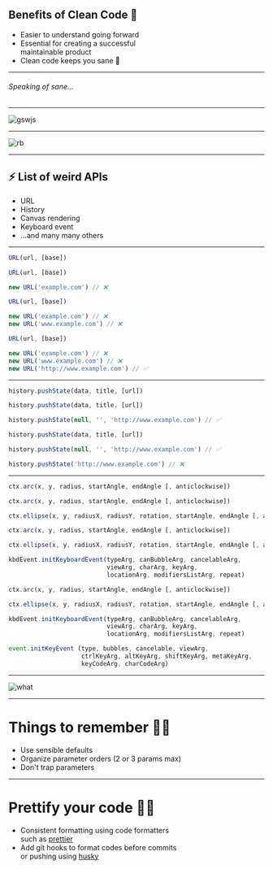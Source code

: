 
## Benefits of Clean Code 🙉

<ul>
  <Appear>
    <li>Easier to understand going forward</li>
    <li>
      Essential for creating a successful <br /> maintainable product
    </li>
    <li>Clean code keeps you sane 🤪</li>
  </Appear>
</ul>

---

###### Speaking of sane...

---

![gswjs](https://api-da.wixmp.com/_api/download/file?downloadToken=eyJ0eXAiOiJKV1QiLCJhbGciOiJIUzI1NiJ9.eyJzdWIiOiJ1cm46YXBwOjdlMGQxODg5ODIyNjQzNzNhNWYwZDQxNWVhMGQyNmUwIiwiaXNzIjoidXJuOmFwcDo3ZTBkMTg4OTgyMjY0MzczYTVmMGQ0MTVlYTBkMjZlMCIsImV4cCI6MTU3MjE3MTkzMSwiaWF0IjoxNTcyMTUwMzIxLCJqdGkiOiI1ZGI1MWMzYjY1NjdjIiwib2JqIjpudWxsLCJhdWQiOlsidXJuOnNlcnZpY2U6ZmlsZS5kb3dubG9hZCJdLCJwYXlsb2FkIjp7InBhdGgiOiJcL2ZcL2JiNzcwMjA3LTc1ZjAtNDU1MS04OWVhLTg3ODc4MjM0ZGFiOVwvZGRqNTc3Yy01NThjZDYxZC03YjYzLTQ3ZTUtODYyYS1hMzY1Y2UwODI0ZmMucG5nIn19.N9q_N8yT4896KmXonu6DzUF8jLJ50a9XCcPyPc1Xxb8)

---

![rb](https://api-da.wixmp.com/_api/download/file?downloadToken=eyJ0eXAiOiJKV1QiLCJhbGciOiJIUzI1NiJ9.eyJzdWIiOiJ1cm46YXBwOjdlMGQxODg5ODIyNjQzNzNhNWYwZDQxNWVhMGQyNmUwIiwiaXNzIjoidXJuOmFwcDo3ZTBkMTg4OTgyMjY0MzczYTVmMGQ0MTVlYTBkMjZlMCIsImV4cCI6MTU3MjE3MTkzMiwiaWF0IjoxNTcyMTUwMzIyLCJqdGkiOiI1ZGI1MWMzYzBlZGExIiwib2JqIjpudWxsLCJhdWQiOlsidXJuOnNlcnZpY2U6ZmlsZS5kb3dubG9hZCJdLCJwYXlsb2FkIjp7InBhdGgiOiJcL2ZcL2JiNzcwMjA3LTc1ZjAtNDU1MS04OWVhLTg3ODc4MjM0ZGFiOVwvZGRqNTc3NC01YTUxMTQ5MS1jNmM5LTQzNzItYWMxZC1jNDk2OTI3MjcxODcucG5nIn19.6tco6oKpukp-E2zRKko65DGGq6CiywOvuXgl9X5yCBc)

---

## ⚡ List of weird APIs

<ul>
  <Appear>
    <li>URL</li>
    <li>History</li>
    <li>Canvas rendering</li>
    <li>Keyboard event</li>
    <li>...and many many others</li>
  </Appear>
</ul>

---

<CodeSurferLayout>

```js
URL(url, [base])
```

```js
URL(url, [base])

new URL('example.com') // ❌
```

```js
URL(url, [base])

new URL('example.com') // ❌
new URL('www.example.com') // ❌
```

```js
URL(url, [base])

new URL('example.com') // ❌
new URL('www.example.com') // ❌
new URL('http://www.example.com') // ✅
```

</CodeSurferLayout>

---

<CodeSurferLayout>

```js
history.pushState(data, title, [url])
```

```js
history.pushState(data, title, [url])

history.pushState(null, '', 'http://www.example.com') // ✅
```

```js
history.pushState(data, title, [url])

history.pushState(null, '', 'http://www.example.com') // ✅

history.pushState('http://www.example.com') // ❌
```

</CodeSurferLayout>

---

<CodeSurferLayout>

<!-- prettier-ignore-start -->

```js
ctx.arc(x, y, radius, startAngle, endAngle [, anticlockwise])
```

```js
ctx.arc(x, y, radius, startAngle, endAngle [, anticlockwise])

ctx.ellipse(x, y, radiusX, radiusY, rotation, startAngle, endAngle [, anticlockwise])
```

```js
ctx.arc(x, y, radius, startAngle, endAngle [, anticlockwise])

ctx.ellipse(x, y, radiusX, radiusY, rotation, startAngle, endAngle [, anticlockwise])

kbdEvent.initKeyboardEvent(typeArg, canBubbleArg, cancelableArg,
                           viewArg, charArg, keyArg,
                           locationArg, modifiersListArg, repeat)
```

```js
ctx.arc(x, y, radius, startAngle, endAngle [, anticlockwise])

ctx.ellipse(x, y, radiusX, radiusY, rotation, startAngle, endAngle [, anticlockwise])

kbdEvent.initKeyboardEvent(typeArg, canBubbleArg, cancelableArg,
                           viewArg, charArg, keyArg,
                           locationArg, modifiersListArg, repeat)

event.initKeyEvent (type, bubbles, cancelable, viewArg,
                    ctrlKeyArg, altKeyArg, shiftKeyArg, metaKeyArg,
                    keyCodeArg, charCodeArg)
```

<!-- prettier-ignore-end -->

</CodeSurferLayout>

---

![what](https://media.giphy.com/media/g1a84q6RBSMrS/giphy.gif)

---

# Things to remember 👨‍🔬

- Use sensible defaults
- Organize parameter orders (2 or 3 params max)
- Don't trap parameters

---

# Prettify your code 👩‍🎤

- Consistent formatting using code formatters <br />
  such as [prettier](https://prettier.io)
- Add git hooks to format codes before commits <br />
  or pushing using [husky](https://github.com/typicode/husky)
